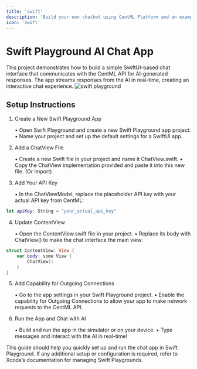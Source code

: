 ```yaml
---
title: 'swift'
description: 'Build your own chatbot using CentML Platform and an example from Codex'
icon: 'swift'
---
```


# Swift Playground AI Chat App

This project demonstrates how to build a simple SwiftUI-based chat interface that communicates with the CentML API for AI-generated responses. The app streams responses from the AI in real-time, creating an interactive chat experience.
![swift playground](image.png)
## Setup Instructions

1. Create a New Swift Playground App

	•	Open Swift Playground and create a new Swift Playground app project.
	•	Name your project and set up the default settings for a SwiftUI app.

2. Add a ChatView File

	•	Create a new Swift file in your project and name it ChatView.swift.
	•	Copy the ChatView implementation provided and paste it into this new file. (Or import)

3. Add Your API Key

	•	In the ChatViewModel, replace the placeholder API key with your actual API key from CentML:
``` swift
let apiKey: String = "your_actual_api_key"
```


4. Update ContentView

	•	Open the ContentView.swift file in your project.
	•	Replace its body with ChatView() to make the chat interface the main view:
``` swift
struct ContentView: View {
    var body: some View {
        ChatView()
    }
}
```


5. Add Capability for Outgoing Connections

	•	Go to the app settings in your Swift Playground project.
	•	Enable the capability for Outgoing Connections to allow your app to make network requests to the CentML API.

6. Run the App and Chat with AI

	•	Build and run the app in the simulator or on your device.
	•	Type messages and interact with the AI in real-time!

This guide should help you quickly set up and run the chat app in Swift Playground. If any additional setup or configuration is required, refer to Xcode’s documentation for managing Swift Playgrounds.